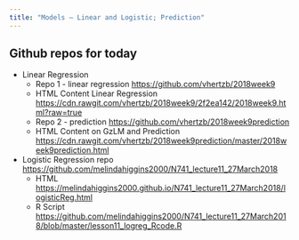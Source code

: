 ```yaml
---
title: "Models – Linear and Logistic; Prediction"
---
```


## Github repos for today

* Linear Regression
    + Repo 1 - linear regression [https://github.com/vhertzb/2018week9](https://github.com/vhertzb/2018week9)
    + HTML Content Linear Regression [https://cdn.rawgit.com/vhertzb/2018week9/2f2ea142/2018week9.html?raw=true](https://cdn.rawgit.com/vhertzb/2018week9/2f2ea142/2018week9.html?raw=true)
    + Repo 2 - prediction [https://github.com/vhertzb/2018week9prediction](https://github.com/vhertzb/2018week9prediction)
    + HTML Content on GzLM and Prediction [https://cdn.rawgit.com/vhertzb/2018week9prediction/master/2018week9prediction.html](https://cdn.rawgit.com/vhertzb/2018week9prediction/master/2018week9prediction.html)

* Logistic Regression repo [https://github.com/melindahiggins2000/N741_lecture11_27March2018](https://github.com/melindahiggins2000/N741_lecture11_27March2018)
    + HTML [https://melindahiggins2000.github.io/N741_lecture11_27March2018/logisticReg.html](https://melindahiggins2000.github.io/N741_lecture11_27March2018/logisticReg.html)
    + R Script [https://github.com/melindahiggins2000/N741_lecture11_27March2018/blob/master/lesson11_logreg_Rcode.R](https://github.com/melindahiggins2000/N741_lecture11_27March2018/blob/master/lesson11_logreg_Rcode.R)
    
    